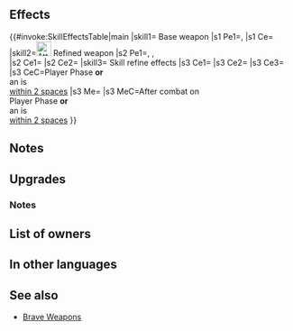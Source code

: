 {{Weapon Infobox
|tagid=SID_女神の斧
|weaponName=Goddess Axe
|image=wep_ax084
|weaponType=Axe
|might=11
|range=1
|effect=Grants Def+5 and inflicts Spd/Res-5 on unit. Unit attacks twice. (Even if foe initiates combat, unit attacks twice.)
|cost=400
|exclusive=1
|statModifiers=0,11,-5,5,-5
|required=Brave Axe
|intID=2449
|sort=506
|value=20
|timingID=1
|abilityID=46
|randomTimestamp=2021-03-16T07:00:00Z
|randomMinLv=31
|refinePaths=default
|refineSP=400
|refineMedals=500
|refineDews=200
|upgradedEffect=Unit attacks twice (even if foe initiates combat, unit attacks twice). Grants HP+5, Atk+6, and Def+6 to unit, and inflicts Spd/Res-5 on unit.<br><br>Unit makes a guaranteed follow-up attack during combat.
|upgradedStatModifiers=5,17,-5,6,-5
|refineStatsAtk=5,1,0,0,0
|refineStatsSkill1=3,0,0,0,0
|effectSkill1=If unit initiates combat or is within 2 spaces of an ally, grants Atk/Def+6 to unit, deals damage = 15% of unit's Def (excluding area-of-effect Specials), and grants Special cooldown charge +1 to unit per attack during combat (only highest value applied; does not stack), and restores 7 HP to unit after combat.
|properties=random_owner
}}
==Effects==
{{#invoke:SkillEffectsTable|main
|skill1={{SCi|weapon}} Base weapon
|s1 Pe1={{Eft|Stat Boosts|Def|5}}, {{Eft|Stat Reductions|Spd/Res|5}}
|s1 Ce={{Eft|Attack Twice}}
|skill2=[[File:Attack Plus W.png|x26px|class=inline-icon]] Refined weapon
|s2 Pe1={{Eft|Stat Boosts|HP|5}}, {{Eft|Stat Boosts|Atk/Def|6}},<br>{{Eft|Stat Reductions|Spd/Res|5}}
|s2 Ce1={{Eft|Attack Twice}}
|s2 Ce2={{Eft|Guaranteed Follow-Ups}}
|skill3={{Si|Goddess Axe|refine=Skill1}} Skill refine effects
|s3 Ce1={{Eft|Temporary buffs|Atk/Def|6}}
|s3 Ce2={{Eft|Damage Boost|15% of {{Tgt|Unit}}'s Def}}
|s3 Ce3={{Eft|Accelerate Charge}}
|s3 CeC=Player Phase '''or'''<br>an {{Tgt|Ally}} is<br>[[within 2 spaces]]
|s3 Me={{Eft|Heal|7}}
|s3 MeC=After combat on<br>Player Phase '''or'''<br>an {{Tgt|Ally}} is<br>[[within 2 spaces]]
}}

==Notes==
{{Brave weapon interaction}}
==Upgrades==
{{Weapon Upgrade List}}
===Notes===
{{Guaranteed follow-up interaction|name=Refined Goddess Axe}}
{{IfUnitInitiates|name={{St|Goddess Axe|refine=Skill1}}}}
{{DamageBoost|name={{St|Goddess Axe|refine=Skill1}}}}
{{CooldownChargePlus|name={{St|Goddess Axe|refine=Skill1}}}}
{{After combat healing|name={{St|Goddess Axe|refine=Skill1}}}}
==List of owners==
{{Skill Hero List}}
==In other languages==
{{OtherLanguages
|japanese=女神の斧
|german=Axt der Göttin
|spanishEU=Hacha divina
|spanishLA=Hacha divina
|french=Hache de déesse
|italian=Ascia della dea
|chineseTW=女神之斧
|portuguese=Machado divino
}}
==See also==
{{See also skills|cond=(Description LIKE '%Unit attacks twice%even if foe initiates combat%deals damage%of unit_s Def%' OR Description LIKE '%Unit attacks twice.%deals damage%of unit_s Def%' OR (Description LIKE '%unit attacks twice%makes a guaranteed follow-up%' OR Description LIKE '%makes a guaranteed follow-up%unit attacks twice%') AND Description NOT LIKE '%reduces damage%attacks twice%strikes%') AND (Exclusive='1' OR SP='300')}}
* [[Brave Weapons]]
{{Weapons Navbox}}